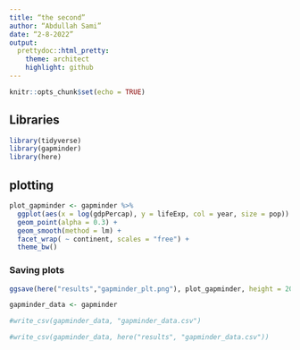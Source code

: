 ```yaml
---
title: “the second”
author: “Abdullah Sami”
date: “2-8-2022”
output:
  prettydoc::html_pretty:
    theme: architect
    highlight: github
---
```


```r
knitr::opts_chunk$set(echo = TRUE)
```

## Libraries


```r

library(tidyverse)
library(gapminder)
library(here)

```

## plotting 

```r


plot_gapminder <- gapminder %>% 
  ggplot(aes(x = log(gdpPercap), y = lifeExp, col = year, size = pop)) +
  geom_point(alpha = 0.3) +
  geom_smooth(method = lm) +
  facet_wrap( ~ continent, scales = "free") +
  theme_bw()

```

### Saving plots

```r

ggsave(here("results","gapminder_plt.png"), plot_gapminder, height = 20, dpi = 300)

```

```r

gapminder_data <- gapminder

```

```r

#write_csv(gapminder_data, "gapminder_data.csv")

```

```r

#write_csv(gapminder_data, here("results", "gapminder_data.csv"))

```

